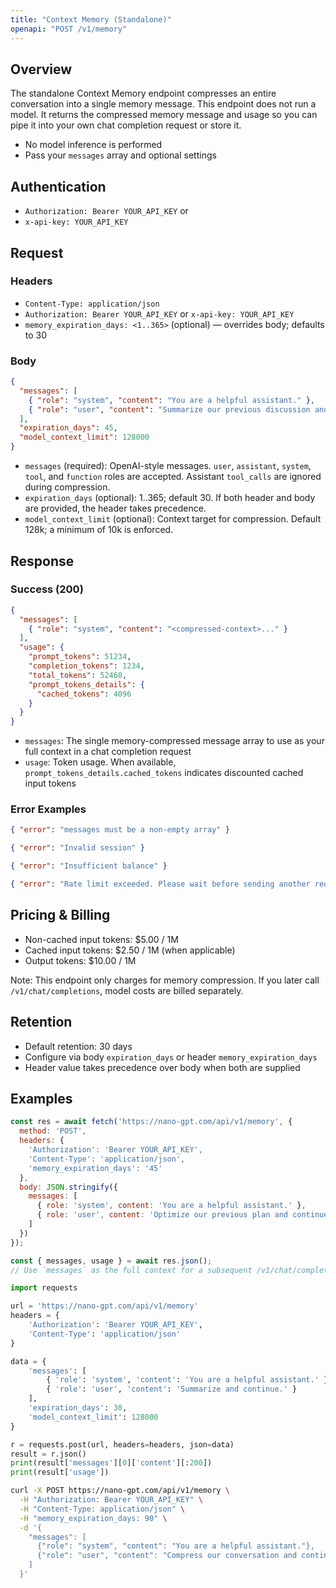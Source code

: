 ```yaml
---
title: "Context Memory (Standalone)"
openapi: "POST /v1/memory"
---
```


## Overview

The standalone Context Memory endpoint compresses an entire conversation into a single memory message. This endpoint does not run a model. It returns the compressed memory message and usage so you can pipe it into your own chat completion request or store it.

- No model inference is performed
- Pass your `messages` array and optional settings

## Authentication

- `Authorization: Bearer YOUR_API_KEY` or
- `x-api-key: YOUR_API_KEY`


## Request

### Headers
- `Content-Type: application/json`
- `Authorization: Bearer YOUR_API_KEY` or `x-api-key: YOUR_API_KEY`
- `memory_expiration_days: <1..365>` (optional) — overrides body; defaults to 30

### Body
```json
{
  "messages": [
    { "role": "system", "content": "You are a helpful assistant." },
    { "role": "user", "content": "Summarize our previous discussion and continue." }
  ],
  "expiration_days": 45,            
  "model_context_limit": 128000     
}
```

- `messages` (required): OpenAI-style messages. `user`, `assistant`, `system`, `tool`, and `function` roles are accepted. Assistant `tool_calls` are ignored during compression.
- `expiration_days` (optional): 1..365; default 30. If both header and body are provided, the header takes precedence.
- `model_context_limit` (optional): Context target for compression. Default 128k; a minimum of 10k is enforced.

## Response

### Success (200)
```json
{
  "messages": [
    { "role": "system", "content": "<compressed-context>..." }
  ],
  "usage": {
    "prompt_tokens": 51234,
    "completion_tokens": 1234,
    "total_tokens": 52468,
    "prompt_tokens_details": {
      "cached_tokens": 4096
    }
  }
}
```

- `messages`: The single memory-compressed message array to use as your full context in a chat completion request
- `usage`: Token usage. When available, `prompt_tokens_details.cached_tokens` indicates discounted cached input tokens

### Error Examples
```json 400 Bad Request
{ "error": "messages must be a non-empty array" }
```
```json 401 Unauthorized
{ "error": "Invalid session" }
```
```json 402 Payment Required
{ "error": "Insufficient balance" }
```
```json 429 Too Many Requests
{ "error": "Rate limit exceeded. Please wait before sending another request." }
```

## Pricing & Billing

- Non-cached input tokens: $5.00 / 1M
- Cached input tokens: $2.50 / 1M (when applicable)
- Output tokens: $10.00 / 1M

Note: This endpoint only charges for memory compression. If you later call `/v1/chat/completions`, model costs are billed separately.

## Retention

- Default retention: 30 days
- Configure via body `expiration_days` or header `memory_expiration_days`
- Header value takes precedence over body when both are supplied

## Examples

<CodeGroup>

```javascript JavaScript
const res = await fetch('https://nano-gpt.com/api/v1/memory', {
  method: 'POST',
  headers: {
    'Authorization': 'Bearer YOUR_API_KEY',
    'Content-Type': 'application/json',
    'memory_expiration_days': '45'
  },
  body: JSON.stringify({
    messages: [
      { role: 'system', content: 'You are a helpful assistant.' },
      { role: 'user', content: 'Optimize our previous plan and continue.' }
    ]
  })
});

const { messages, usage } = await res.json();
// Use `messages` as the full context for a subsequent /v1/chat/completions call
```

```python Python
import requests

url = 'https://nano-gpt.com/api/v1/memory'
headers = {
    'Authorization': 'Bearer YOUR_API_KEY',
    'Content-Type': 'application/json'
}

data = {
    'messages': [
        { 'role': 'system', 'content': 'You are a helpful assistant.' },
        { 'role': 'user', 'content': 'Summarize and continue.' }
    ],
    'expiration_days': 30,
    'model_context_limit': 128000
}

r = requests.post(url, headers=headers, json=data)
result = r.json()
print(result['messages'][0]['content'][:200])
print(result['usage'])
```

```bash cURL
curl -X POST https://nano-gpt.com/api/v1/memory \
  -H "Authorization: Bearer YOUR_API_KEY" \
  -H "Content-Type: application/json" \
  -H "memory_expiration_days: 90" \
  -d '{
    "messages": [
      {"role": "system", "content": "You are a helpful assistant."},
      {"role": "user", "content": "Compress our conversation and continue."}
    ]
  }'
```

</CodeGroup>

 